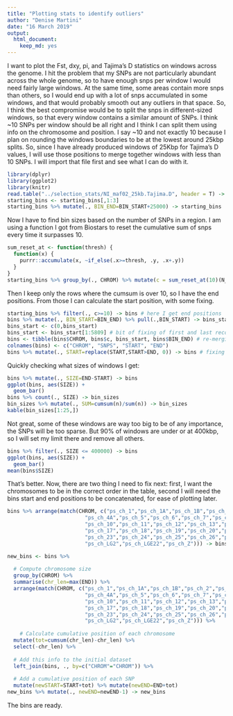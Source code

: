 ```yaml
---
title: "Plotting stats to identify outliers"
author: "Denise Martini"
date: "16 March 2019"
output: 
  html_document: 
    keep_md: yes
---
```


I want to plot the Fst, dxy, pi, and Tajima's D statistics on windows across the genome. I hit the problem that my SNPs are not particularly abundant across the whole genome, so to have enough snps per window I would need fairly large windows. At the same time, some areas contain more snps than others, so I would end up with a lot of snps accumulated in some windows, and that would probably smooth out any outliers in that space. So, I think the best compromise would be to split the snps in different-sized windows, so that every window contains a similar amount of SNPs. I think ~10 SNPs per window should be all right and I think I can split them using info on the chromosome and position. I say ~10 and not exactly 10 because I plan on rounding the windows boundaries to be at the lowest around 25kbp splits. So, since I have already produced windows of 25Kbp for Tajima's D values, I will use those positions to merge together windows with less than 10 SNPs. 
I will import that file first and see what I can do with it. 

```r
library(dplyr)
library(ggplot2)
library(knitr)
read.table("../selection_stats/NI_maf02_25kb.Tajima.D", header = T) -> starting_bins
starting_bins <- starting_bins[,1:3]
starting_bins %>% mutate(., BIN_END=BIN_START+25000) -> starting_bins
```

Now I have to find bin sizes based on the number of SNPs in a region. I am using a function I got from Biostars to reset the cumulative sum of snps every time it surpasses 10.  

```r
sum_reset_at <- function(thresh) {
  function(x) {
    purrr::accumulate(x, ~if_else(.x>=thresh, .y, .x+.y))
  }  
}
starting_bins %>% group_by(., CHROM) %>% mutate(c = sum_reset_at(10)(N_SNPS)) -> starting_bins
```

Then I keep only the rows where the cumsum is over 10, so I have the end positions. From those I can calculate the start position, with some fixing. 

```r
starting_bins %>% filter(., c>=10) -> bins # here I get end positions
bins %>% mutate(., BIN_START=BIN_END) %>% pull(.,BIN_START) -> bins_start # making up the start positions
bins_start <- c(0,bins_start)
bins_start <- bins_start[1:5809] # bit of fixing of first and last records
bins <- tibble(bins$CHROM, bins$c, bins_start, bins$BIN_END) # re-merging with the original dataset
colnames(bins) <- c("CHROM", "SNPS", "START", "END")
bins %>% mutate(., START=replace(START,START>END, 0)) -> bins # fixing records at the start of chromosomes
```

Quickly checking what sizes of windows I get:

```r
bins %>% mutate(., SIZE=END-START) -> bins
ggplot(bins, aes(SIZE)) +
  geom_bar()
bins %>% count(., SIZE) -> bin_sizes
bin_sizes %>% mutate(., SUM=cumsum(n)/sum(n)) -> bin_sizes
kable(bin_sizes[1:25,])
```

Not great, some of these windows are way too big to be of any importance, the SNPs will be too sparse. But 90% of windows are under or at 400kbp, so I will set my limit there and remove all others.

```r
bins %>% filter(., SIZE <= 400000) -> bins
ggplot(bins, aes(SIZE)) +
  geom_bar()
mean(bins$SIZE)
```

That's better. Now, there are two thing I need to fix next: first, I want the chromosomes to be in the correct order in the table, second I will need the bins start and end positions to be concatenated, for ease of plotting later. 

```r
bins %>% arrange(match(CHROM, c("ps_ch_1","ps_ch_1A","ps_ch_1B","ps_ch_2","ps_ch_3","ps_ch_4",
                         "ps_ch_4A","ps_ch_5","ps_ch_6","ps_ch_7","ps_ch_8","ps_ch_9",
                         "ps_ch_10","ps_ch_11","ps_ch_12","ps_ch_13","ps_ch_14","ps_ch_15",
                         "ps_ch_17","ps_ch_18","ps_ch_19","ps_ch_20","ps_ch_21","ps_ch_22",
                         "ps_ch_23","ps_ch_24","ps_ch_25","ps_ch_26","ps_ch_27","ps_ch_28",
                         "ps_ch_LG2","ps_ch_LGE22","ps_ch_Z"))) -> bins

new_bins <- bins %>% 
  
  # Compute chromosome size
  group_by(CHROM) %>% 
  summarise(chr_len=max(END)) %>% 
  arrange(match(CHROM, c("ps_ch_1","ps_ch_1A","ps_ch_1B","ps_ch_2","ps_ch_3","ps_ch_4",
                         "ps_ch_4A","ps_ch_5","ps_ch_6","ps_ch_7","ps_ch_8","ps_ch_9",
                         "ps_ch_10","ps_ch_11","ps_ch_12","ps_ch_13","ps_ch_14","ps_ch_15",
                         "ps_ch_17","ps_ch_18","ps_ch_19","ps_ch_20","ps_ch_21","ps_ch_22",
                         "ps_ch_23","ps_ch_24","ps_ch_25","ps_ch_26","ps_ch_27","ps_ch_28",
                         "ps_ch_LG2","ps_ch_LGE22","ps_ch_Z"))) %>% 
  
    # Calculate cumulative position of each chromosome
  mutate(tot=cumsum(chr_len)-chr_len) %>%
  select(-chr_len) %>%
  
  # Add this info to the initial dataset
  left_join(bins, ., by=c("CHROM"="CHROM")) %>%
  
  # Add a cumulative position of each SNP
  mutate(newSTART=START+tot) %>% mutate(newEND=END+tot)
new_bins %>% mutate(., newEND=newEND-1) -> new_bins
```

The bins are ready. 